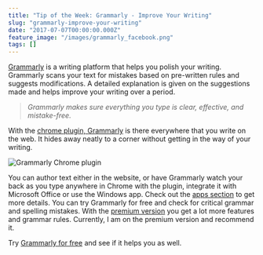 ```yaml
---
title: "Tip of the Week: Grammarly - Improve Your Writing"
slug: "grammarly-improve-your-writing"
date: "2017-07-07T00:00:00.000Z"
feature_image: "/images/grammarly_facebook.png"
tags: []
---
```


[Grammarly](https://www.grammarly.com/) is a writing platform that helps you polish your writing. Grammarly scans your text for mistakes based on pre-written rules and suggests modifications. A detailed explanation is given on the suggestions made and helps improve your writing over a period.

> _Grammarly makes sure everything you type is clear, effective, and mistake-free._

With the [chrome plugin, Grammarly](https://chrome.google.com/webstore/detail/grammarly-for-chrome/kbfnbcaeplbcioakkpcpgfkobkghlhen?hl=en) is there everywhere that you write on the web. It hides away neatly to a corner without getting in the way of your writing.

![Grammarly Chrome plugin](/images/grammarly_facebook.png)

You can author text either in the website, or have Grammarly watch your back as you type anywhere in Chrome with the plugin, integrate it with Microsoft Office or use the Windows app. Check out the [apps section](https://app.grammarly.com/apps) to get more details. You can try Grammarly for free and check for critical grammar and spelling mistakes. With the [premium version](https://www.grammarly.com/premium) you get a lot more features and grammar rules. Currently, I am on the premium version and recommend it.

Try [Grammarly for free](https://www.grammarly.com/i/personalize?install=true) and see if it helps you as well.